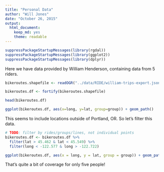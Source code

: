 ```yaml
---
title: "Personal Data"
author: "Will Jones"
date: "October 26, 2015"
output: 
  html_document: 
    keep_md: yes
    theme: readable
---
```


```r
suppressPackageStartupMessages(library(rgdal))
suppressPackageStartupMessages(library(ggplot2))
suppressPackageStartupMessages(library(dplyr))
```

Here we have data provided by William Henderson, containing data from 5 riders.


```r
bikeroutes.shapefile <- readOGR("../data/RIDE/william-trips-export.json", "OGRGeoJSON", p4s="+proj=tmerc +ellps=WGS84")

bikeroutes.df <- fortify(bikeroutes.shapefile)

head(bikeroutes.df)

ggplot(bikeroutes.df, aes(x=long, y=lat, group=group)) + geom_path()
```

This seems to include locations outside of Portland, OR. So let's filter this data.

```r
# TODO: filter by rides/groups/lines, not individual points
bikeroutes.df <- bikeroutes.df %>%
  filter(lat > 45.462 & lat < 45.549) %>%
  filter(long < -122.577 & long > -122.722)

ggplot(bikeroutes.df, aes(x = long, y = lat, group = group)) + geom_path()
```

That's quite a bit of coverage for only five people!
